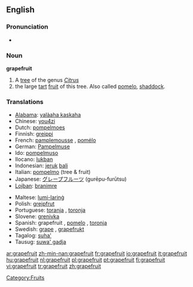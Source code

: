 ==English==

===Pronunciation===
*{{audio|en-us-grapefruit.ogg|Audio (US)}}

===Noun===
'''grapefruit'''

# A [[tree]] of the genus ''[[Citrus]]''
# the large [[tart]] [[fruit]] of this tree. Also called [[pomelo]], [[shaddock]].

===Translations===
{{rfc-level|Translations at L3+ (AutoFormat would have corrected level of Translations)}}
{{top}}
*[[Alabama]]: [[yalàaha kaskaha]]
*Chinese: [[you4zi]]
*Dutch: [[pompelmoes]] {{f}}
*Finnish: [[greippi]]
*French: [[pamplemousse]] {{m}}, [[pomélo]] {{m}}
*German: [[Pampelmuse]] {{f}}
*Ido: [[pompelmuso]]
*Ilocano: [[lukban]]
*Indonesian: [[jeruk]] [[bali]]
*Italian: [[pompelmo]] {{m}} (tree & fruit)
*Japanese: [[グレープフルーツ]] (gurēpu-furūtsu)
*[[Lojban]]: [[branimre]]
{{mid}}
*Maltese: [[lumi-larinġ]]
*Polish: [[grejpfrut]] {{m}}
*Portuguese: [[toranja]] {{f}}, [[toronja]] {{f}}
*Slovene: [[grenivka]] {{f}}
*Spanish: grapefruit {{m}} {{italbrac|Cuba|Dominican Republic|Venezuela, usually pronounced 'greifrú', and even 'greifú'}}, [[pomelo]] {{m}} {{italbrac|Argentina|Chile|Spain|Uruguay}}, [[toronja]] {{f}} {{italbrac|Latin America}}
*Swedish: [[grape]] {{c}}, [[grapefrukt]] {{c}}
*Tagalog: [[suha']]
*Tausug: [[suwa' gadja]]
{{bottom}}

[[Category:Fruits]]

[[ar:grapefruit]]
[[zh-min-nan:grapefruit]]
[[fr:grapefruit]]
[[io:grapefruit]]
[[it:grapefruit]]
[[hu:grapefruit]]
[[nl:grapefruit]]
[[pl:grapefruit]]
[[pt:grapefruit]]
[[fi:grapefruit]]
[[vi:grapefruit]]
[[tr:grapefruit]]
[[zh:grapefruit]]